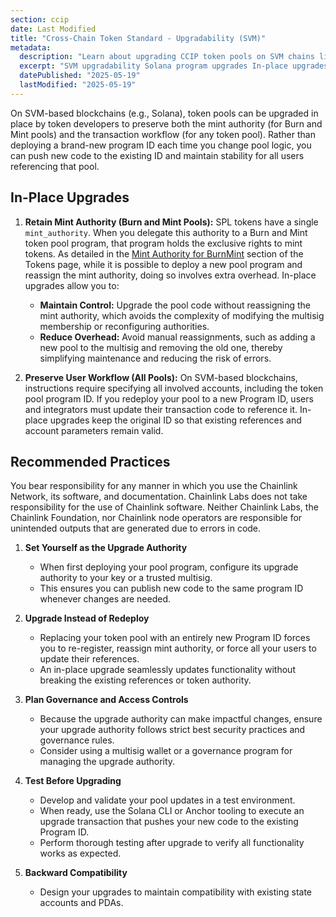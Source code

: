 ```yaml
---
section: ccip
date: Last Modified
title: "Cross-Chain Token Standard - Upgradability (SVM)"
metadata:
  description: "Learn about upgrading CCIP token pools on SVM chains like Solana. Covers in-place upgrades, preserving mint authority, user workflow, and best practices."
  excerpt: "SVM upgradability Solana program upgrades In-place upgrades Mint authority preservation Program ID stability Upgrade authority Backward compatibility Governance Version management Token pool upgrades"
  datePublished: "2025-05-19"
  lastModified: "2025-05-19"
---
```



<CcipCommon callout="calloutCCTSVM" />

On SVM-based blockchains (e.g., Solana), token pools can be upgraded in place by token developers to preserve both the mint authority (for Burn and Mint pools) and the transaction workflow (for any token pool). Rather than deploying a brand-new program ID each time you change pool logic, you can push new code to the existing ID and maintain stability for all users referencing that pool.

## In-Place Upgrades

1. **Retain Mint Authority (Burn and Mint Pools):** SPL tokens have a single `mint_authority`. When you delegate this authority to a Burn and Mint token pool program, that program holds the exclusive rights to mint tokens. As detailed in the [Mint Authority for BurnMint](/ccip/concepts/cross-chain-token/svm/tokens#mint-authority-for-burnmint) section of the Tokens page, while it is possible to deploy a new pool program and reassign the mint authority, doing so involves extra overhead. In-place upgrades allow you to:

   - **Maintain Control:** Upgrade the pool code without reassigning the mint authority, which avoids the complexity of modifying the multisig membership or reconfiguring authorities.
   - **Reduce Overhead:** Avoid manual reassignments, such as adding a new pool to the multisig and removing the old one, thereby simplifying maintenance and reducing the risk of errors.

1. **Preserve User Workflow (All Pools):** On SVM-based blockchains, instructions require specifying all involved accounts, including the token pool program ID. If you redeploy your pool to a new Program ID, users and integrators must update their transaction code to reference it. In-place upgrades keep the original ID so that existing references and account parameters remain valid.

## Recommended Practices

<Aside>
  You bear responsibility for any manner in which you use the Chainlink Network, its software, and documentation.
  Chainlink Labs does not take responsibility for the use of Chainlink software. Neither Chainlink Labs, the Chainlink
  Foundation, nor Chainlink node operators are responsible for unintended outputs that are generated due to errors in
  code.
</Aside>

1. **Set Yourself as the Upgrade Authority**

   - When first deploying your pool program, configure its upgrade authority to your key or a trusted multisig.
   - This ensures you can publish new code to the same program ID whenever changes are needed.

1. **Upgrade Instead of Redeploy**

   - Replacing your token pool with an entirely new Program ID forces you to re-register, reassign mint authority, or force all your users to update their references.
   - An in-place upgrade seamlessly updates functionality without breaking the existing references or token authority.

1. **Plan Governance and Access Controls**

   - Because the upgrade authority can make impactful changes, ensure your upgrade authority follows strict best security practices and governance rules.
   - Consider using a multisig wallet or a governance program for managing the upgrade authority.

1. **Test Before Upgrading**

   - Develop and validate your pool updates in a test environment.
   - When ready, use the Solana CLI or Anchor tooling to execute an upgrade transaction that pushes your new code to the existing Program ID.
   - Perform thorough testing after upgrade to verify all functionality works as expected.

1. **Backward Compatibility**

   - Design your upgrades to maintain compatibility with existing state accounts and PDAs.
